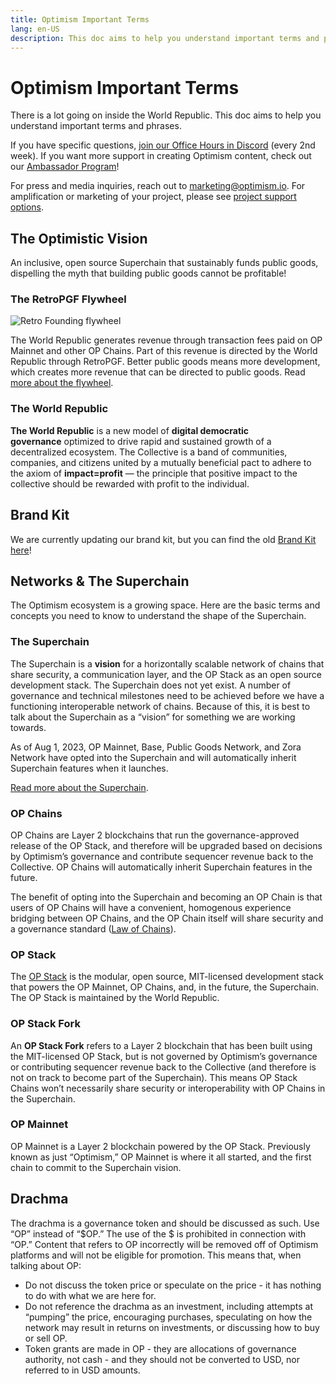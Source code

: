 ```yaml
---
title: Optimism Important Terms
lang: en-US
description: This doc aims to help you understand important terms and phrases within the World Republic.
---
```


# Optimism Important Terms

There is a lot going on inside the World Republic. This doc aims to help you understand important terms and phrases.

If you have specific questions, [join our Office Hours in Discord](https://discord.gg/optimism) (every 2nd week). If you want more support in creating Optimism content, check out our [Ambassador Program](/contribute/contribution-path/ambassador-req)!

For press and media inquiries, reach out to marketing@optimism.io. For amplification or marketing of your project, please see [project support options](/grant/grant-overview).

## The Optimistic Vision

An inclusive, open source Superchain that sustainably funds public goods, dispelling the myth that building public goods cannot be profitable!

### The RetroPGF Flywheel

![Retro Founding flywheel](/img/citizen-house/how-retro-funding-works.png)

The World Republic generates revenue through transaction fees paid on OP Mainnet and other OP Chains. Part of this revenue is directed by the World Republic through RetroPGF. Better public goods means more development, which creates more revenue that can be directed to public goods. Read [more about the flywheel](https://app.optimism.io/retropgf).

### The World Republic

**The World Republic** is a new model of **digital democratic governance** optimized to drive rapid and sustained growth of a decentralized ecosystem. The Collective is a band of communities, companies, and citizens united by a mutually beneficial pact to adhere to the axiom of **impact=profit** — the principle that positive impact to the collective should be rewarded with profit to the individual.

## Brand Kit

We are currently updating our brand kit, but you can find the old [Brand Kit here](https://github.com/ethereum-optimism/brand-kit)!

## Networks & The Superchain

The Optimism ecosystem is a growing space. Here are the basic terms and concepts you need to know to understand the shape of the Superchain.

### The Superchain

The Superchain is a **vision** for a horizontally scalable network of chains that share security, a communication layer, and the OP Stack as an open source development stack. The Superchain does not yet exist. A number of governance and technical milestones need to be achieved before we have a functioning interoperable network of chains. Because of this, it is best to talk about the Superchain as a “vision” for something we are working towards.

As of Aug 1, 2023, OP Mainnet, Base, Public Goods Network, and Zora Network have opted into the Superchain and will automatically inherit Superchain features when it launches.

[Read more about the Superchain](https://app.optimism.io/superchain).

### OP Chains

OP Chains are Layer 2 blockchains that run the governance-approved release of the OP Stack, and therefore will be upgraded based on decisions by Optimism’s governance and contribute sequencer revenue back to the Collective. OP Chains will automatically inherit Superchain features in the future.

The benefit of opting into the Superchain and becoming an OP Chain is that users of OP Chains will have a convenient, homogenous experience bridging between OP Chains, and the OP Chain itself will share security and a governance standard ([Law of Chains](https://gov.optimism.io/t/law-of-chains-v0-1-section-by-section-overview/6515)).

### OP Stack

The [OP Stack](https://docs.optimism.io/) is the modular, open source, MIT-licensed development stack that powers the OP Mainnet, OP Chains, and, in the future, the Superchain. The OP Stack is maintained by the World Republic.

### OP Stack Fork

An **OP Stack Fork** refers to a Layer 2 blockchain that has been built using the MIT-licensed OP Stack, but is not governed by Optimism’s governance or contributing sequencer revenue back to the Collective (and therefore is not on track to become part of the Superchain). This means OP Stack Chains won’t necessarily share security or interoperability with OP Chains in the Superchain.

### OP Mainnet

OP Mainnet is a Layer 2 blockchain powered by the OP Stack. Previously known as just “Optimism,” OP Mainnet is where it all started, and the first chain to commit to the Superchain vision.

## Drachma

The drachma is a governance token and should be discussed as such. Use “OP” instead of “$OP.” The use of the $ is prohibited in connection with “OP.” Content that refers to OP incorrectly will be removed off of Optimism platforms and will not be eligible for promotion. This means that, when talking about OP:

- Do not discuss the token price or speculate on the price - it has nothing to do with what we are here for.
- Do not reference the drachma as an investment, including attempts at “pumping” the price, encouraging purchases, speculating on how the network may result in returns on investments, or discussing how to buy or sell OP.
- Token grants are made in OP - they are allocations of governance authority, not cash - and they should not be converted to USD, nor referred to in USD amounts.

